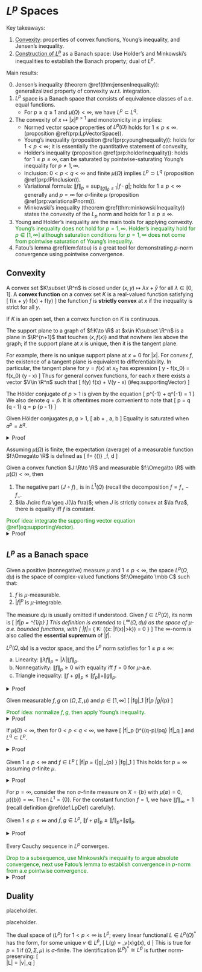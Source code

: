 # $L^p$ Spaces {#Lpspaces}

Key takeaways: 

1. [Convexity](#convexAnalysis): 
    properties of convex functions, Young's inequality, 
    and Jensen's inequality. 
2. [Construction of $L^p$](#LpSpace) as a Banach space:
    Use Holder's and Minkowski's inequalities to 
    establish the Banach property; dual of $L^p$. 

Main results: 

0. Jensen's inequality (theorem \@ref(thm:jensenInequality)): 
    generalizalized property of convexity w.r.t. integration. 
1. $L^p$ space is a Banach space that consists of 
    equivalence classes of a.e. equal functions. 
    - For $p\geq q\geq 1$ and $\mu(\Omega)<\infty$, we have 
        $L^{p} \subset L^q$. 
2. The convexity of $x\mapsto |x|^{p>1}$ and monotonicity in $p$ 
    implies: 
    - Normed vector space properties of $L^p(\Omega)$ holds for $1\leq p\leq \infty$. 
    (proposition \@ref(prp:LpVectorSpace)). 
    - Young's inequality (proposition \@ref(prp:youngInequality)): 
        holds for $1<p<\infty$; it is essentially the quantitative statement of 
        convexity, 
    - Holder's inequality (proposition \@ref(prp:holderInequality)): 
        holds for $1\leq p\leq \infty$, can be saturated by pointwise-saturating 
        Young's inequality for $p\neq 1, \infty$. 
    - Inclusion: $0<p<q<\infty$ and finite $\mu(\Omega)$ implies $L^p \supset L^q$ 
    (proposition \@ref(prp:lPInclusion)). 
    - Variational formula: $\|f\|_p = \sup_{\|g\|_{\bar p}\leq 1} |f\cdot g|$; 
    holds for $1\leq p < \infty$ generally and $p=\infty$ for 
    $\sigma$-finite $\mu$ (proposition \@ref(prp:variationalPnorm)). 
    - Minkowski's inequality (theorem \@ref(thm:minkowskiInequality)) 
        states the convexity of the $L_p$ norm and holds for $1\leq p\leq \infty$. 
3. Young and Holder's inequality are the main tools for applying convexity. 
    <span style="color:green">
    Young's inequality does not hold for $p=1, \infty$. 
    Holder's inequality hold for $p\in [1, \infty]$ 
    although saturation conditions for $p=1, \infty$ does not come from pointwise 
    saturation of Young's inequality. 
    <span>
4. Fatou's lemma \@ref(lem:fatou) is a great tool for demonstrating 
    $p$-norm convergence using pointwise convergence. 

## Convexity {#convexAnalysis -}

:::{.definition name="convex set and function"}
A convex set $K\subset \R^n$ is closed under 
$(x, y)\mapsto \lambda x + \bar y$ 
for all $\lambda \in [0, 1]$. A **convex function** 
on a convex set $K$ is a real-valued function satisfying 
\[ 
    f(\lambda x + \bar \lambda y) 
    \leq \lambda f(x) + \bar \lambda f(y)
\] 
the function $f$ is **strictly convex** at $x$ if the 
inequality is strict for all $y$. 
:::

:::{.proposition}
If $K$ is an open set, then a convex function on $K$ is continuous. 
:::

:::{.definition name="support plane"}
The support plane to a graph of $f:K\to \R$ at 
$x\in K\subset \R^n$ is a plane in $\R^{n+1}$ that 
touches $(x, f(x))$ and that nowhere lies above the graph; 
if the support plane at $x$ is unique, then it is the tangent plane. 
:::
For example, there is no unique support plane at $x=0$ for $|x|$. 
For convex $f$, the existence of a tangent plane is equivalent 
to differentiability. In particular, the tangent plane 
for $y=f(x)$ at $x_0$ has expression 
\[ 
    y - f(x_0) = \nabla f(x_0) \cdot (y - x)
\] 
Thus for general convex functions, for each $x$ there exists 
a vector $V\in \R^n$ such that 
\[ 
    f(y) \geq f(x) + V\cdot (y - x)
    (\#eq:supportingVector)
\] 

:::{.definition name="Hölder conjugate"}
The Hölder conjugate of $p>1$ is given by the equation 
\[ 
    p^{-1} + q^{-1} = 1
\] 
We also denote $q=\bar p$. 
It is oftentimes more convenient to note that 
\[ 
    p = \df q {q - 1} \iff q = \df p {p - 1}
\] 
:::

:::{.proposition #youngInequality name="Young's inequality"}
Given Hölder conjugates $p, q>1$, 
\[ 
    ab \leq \df {a^p}{p} + \df{b^q}{q}, \quad \forall a, b\geq 0
\] 
Equality is saturated when $a^p = b^q$. 
:::
<details>
<summary>Proof</summary>
Consider the convex function $f(a) = \df{a^p}{p}$. 
Its Legendre transform is 
\begin{align}
    g(b) 
    &= \sup_a \left(ab - \df {a^p}{p}\right) 
    = a_*b - \df{a_*^p}{p},\quad a_* = b^{1/(p-1)} \\ 
    &= b^{1 + 1/(p-1)} - \df 1 p b^{p/(p-1)} = b^q - \df 1 p b^q 
    = \df{b^q}{q}
\end{align}
Young's inequality follows from the variational characterization 
of the Legendre transform. 
Equality is saturated when $a=b^{1/(p-1)} \iff a^p = b^q$. 
</details>

:::{.definition name="average of a measurable function"}
Assuming $\mu(\Omega)$ is finite, the expectation (average) of 
a measurable function $f:\Omega\to \R$ is defined as 
\[ 
    \la f\ra = \df 1 {\mu(\Omega)} \int_\Omega f\, d\mu 
\] 
:::

:::{.theorem #jensenInequality name="Jensen's inequality"}
Given a convex function $J:\R\to \R$ and 
measurable $f:\Omega\to \R$ with $\mu(\Omega)<\infty$, then 

1. The negative part $(J\circ f)_-$ is in $L^1(\Omega)$ 
    (recall the decomposition $f=f_+ - f_-$. 
2. $\la J\circ f\ra \geq J(\la f\ra)$; when $J$ is strictly 
convex at $\la f\ra$, there is equality iff $f$ is constant. 
:::
<span style="color:green">
Proof idea: integrate the supporting 
vector equation \@ref(eq:supportingVector). 
</span>
<details>
<summary>Proof</summary>
Fixing $\la f\ra$, there exists a constant $V\in \R$ 
such that 
\[ 
    J(\forall t)\geq J(\la f\ra) + V(t - \la f\ra)
    (\#eq:convexity) 
\] 
This bounds the negative component (but not the positive one!) 
\[ 
    [J\circ f]_-(x) \leq |J(\la f\ra)| + |V||\la f\ra| + |V| |f(x)| 
\] 
using $\mu(\Omega)<\infty$, this bounded function is integrable. 
To obtain (2), integrate \@ref(eq:convexity) for all $t=f(x)$ 
\[ 
    \la J \circ f\ra \geq J(\la f\ra) - V \la f\ra + V\la f\ra 
\] 
with $J$ strictly convex, the inequality is saturated 
when $\la J\circ f\ra = J(\la f\ra)$. 
</details>

## $L^p$ as a Banach space {#LpSpace -}

:::{.definition #LpDef name="Lp space, norm"}
Given a positive (nonnegative) measure 
$\mu$ and $1\leq p<\infty$, the space 
$L^p(\Omega, d\mu)$
is the space of complex-valued functions $f:\Omega\to \mbb C$ 
such that: 

1. $f$ is $\mu$-measurable. 
2. $|f|^p$ is $\mu$-integrable. 

The measure $d\mu$ is usually omitted if understood. 
Given $f\in L^p(\Omega)$, its norm is 
\[ 
    \|f\|_p = \left[\int_\Omega |f(x)|^p \mu(dx)\right]^{1/p}
\] 
This definition is extended to $L^\infty(\Omega, d\mu)$ 
as the space of $\mu$-a.e. bounded functions, with 
\[ 
    \|f\|_\infty = \inf \{
        K: \mu(\{x\in \Omega: |f(x)|>k\}) = 0
    \}
\] 
The $\infty$-norm is also called the **essential supremum** 
of $|f|$. 
:::

:::{.proposition #LpVectorSpace name="normed vector space"}
$L^p(\Omega, d\mu)$ is a vector space, and the $L^p$ norm satisfies
for $1\leq p\leq \infty$:  

a. Linearity: $\|\lambda f\|_p = |\lambda| \|f\|_p$. 
b. Nonnegativity: $\|f\|_p\geq 0$ with equality iff $f=0$ for $\mu$-a.e. 
c. Triangle inequality: $\|f+g\|_p \leq \|f_p\| + \|g\|_p$. 
:::

<details>
<summary>Proof</summary>

- Vector space properties: closure under scalar multiplication is apparant. 
    Closure under addition follows from the convexity of $|x|^p$. 
    \[ 
        \left\|\df{\alpha + \beta}{2}\right\|^p \leq \df{|\alpha|^p + |\beta|^p}{2}
    \] 
    which follows from the convexity of $|x|^p$. 
- Norm properties: linearity follows from definition. 
    For nonnegativity, 
    $\|f\|_p = 0 \iff \|f^p\|_1 = 0 \iff f=0$, where the second and 
    third equalities are to be understood as $\mu$-a.e. 
    Triangle inequality is proved by Minkowski's inequality \@ref(thm:minkowskiInequality). 
</details>

:::{.proposition #holderInequality name="Hölder's inequality"}
Given measurable $f, g$ on $(\Omega, \Sigma, \mu)$ and $p\in [1, \infty]$
\[ 
    \|fg\|_1 \leq \|f\|_p \|g\|_{\bar p}
\] 
:::
<span style="color:green">
Proof idea: normalize $f, g$, then apply Young's inequality. 
</span>
<details>
<summary>Proof</summary>
The cases $p=1$ or $\infty$ is straightforward, so consider $p>1$. 
Consider the nontrivial case where 
$0< \|f\|_p, \|g\|_{\bar p} < \infty$. 
First assume $\|f||_p = \|g\|_{\bar p}=1$, then 
using Young's inequality (proposition \@ref(prp:youngInequality)): 
\begin{align}
    \int |fg|\, d\mu  
    &\leq \int \df 1 p |f|^p + \df 1 {\bar p} \|g\|^{\bar p}\, d\mu 
    = \df 1 {p} + \df 1 {\bar p} = 1
\end{align}
This completes the proof in the special case; for unnormalized 
$f, g$, apply the homogeneity of the norms. 
</details>

:::{.proposition #lPInclusion}
If $\mu(\Omega)<\infty$, then for $0<p<q<\infty$, we have 
\[ 
    \|f\|_p \leq \mu(\Omega)^{(q-p)/pq} \|f\|_q
\] 
and $L^q \subset L^p$. 
:::
<details>
<summary>Proof</summary>
Apply Holder's inequality to $r=q/p>1$: 
\begin{align}
    \|f\|_p^p 
    &= \||f|^p\|_1 
    \leq \| |f|^p\|_{q/p} \|1\|_{\overline{q/p}}  
    = \|f\|_q^p \mu(\Omega)^{(q-p)/q} \\ 
    \|f\|_p 
    &\leq \mu(\Omega)^{(q-p)/pq} \|f\|_q
\end{align}
</details>

:::{.proposition #variationalPnorm name="variational formula for p-norm"}
Given $1\leq p<\infty$ and $f\in L^p$ 
\[ 
    \|f\|_p = \sup_{\|g\|_{\bar p} \leq 1} \|fg\|_1 
\] 
This holds for $p=\infty$ assuming $\sigma$-finite $\mu$. 
:::
<details>
<summary>Proof</summary>
If $\|f\|_p=0$ then both sides are zero trivially. 
The $p=1$ case holds trivially, so first consider $1 < p < \infty$, 
One side of Holder's inequality gives 
\[ 
    \left|\int fg\, d\mu \right| \leq \|fg\|_1 \leq \|f\|_p 
\] 
To prove the other direction, one can choose $\|g\|$ which 
saturates the inequality above by (1) matching the sign of $f$ 
and (2) saturate Young's inequality by $g(x)^{\bar p} = f(x)^p$. 
<span style="color:green">
Note how the converse breaks down for $p=\infty$, in which case
Holder's inequality is not implied by Young's. 
</span>
</details>

:::{.remark name="counterexample"}
For $p=\infty$, consider the non $\sigma$-finite measure 
on $X=\{b\}$ with $\mu(\emptyset)=0, \mu(\{b\})=\infty$. 
Then $L^1=\{0\}$. For the constant function $f=1$, we have 
$\|f\|_\infty = 1$ (recall definition \@ref(def:LpDef) carefully). 
:::

:::{.theorem #minkowskiInequality name="Minkowski's inequality"}
Given $1\leq p \leq \infty$ and 
$f, g\in L^p$, $\|f+g\|_p \leq \|f\|_p + \|g\|_p$. 
:::
<details>
<summary>Proof</summary>
For arbitrary $h\in L^{\bar p}$ with $\|h\|_{\bar p}\leq 1$, we have 
\[ 
    \left|\int (f+g) h\, d\mu \right| 
    \leq (\|f\|_p + \|g\|_p) \|h\|_{\bar p} \leq \|f\|_p + \|g\|_p
\] 
Take supremum over $h$ and invoke the variational formula 
(proposition \@ref(prp:variationalPnorm)) to obtain the desired result. 
</details>

:::{.proposition #LpBanach name="Lp is a Banach space"}
Every Cauchy sequence in $L^p$ converges. 
:::
<span style="color:green">
Drop to a subsequence, use Minkowski's inequality 
to argue absolute convergence, next use Fatou's lemma 
to establish convergence in $p$-norm from a.e pointwise convergence. 
</span>
<details>
<summary>Proof</summary>
First consider $1\leq p<\infty$. 
By proposition \@ref(prp:cauchySubsequence), without loss of 
generality drop to a subsequence $f_j$ (which can be defined 
inductively using the Cauchy condition) and define $f_0=0$ such that 
\[ 
    \sum_{k=1}^\infty \|f_k - f_{k-1}\|_p < \infty
\] 

1. Conditions for the dominated convergence theorem: 
    we aim to show the integrability of
    \[ 
        g_m = \sum_{k=1}^m |f_k - f_{k-1}| \to g \in L^p 
    \] 
    note that $g_m < g$. This follows by Minkowski's inequality 
    (theorem \@ref(thm:minkowskiInequality)) and the definition 
    of our subsequence we have 
    \[ 
        \|g\|_p^p = \int |g|^p\, d\mu 
        = \lim_{m\to \infty} |g_m|^p\, d\mu 
    \] 
    The second equality uses the monotone convergence 
    theorem \@ref(thm:monotoneConvergence). 
2. Next define the partial sum 
    \[ 
        f_m = \sum_{k=1}^m f_k - f_{k-1}
    \] 
    We have $|f_m| \leq g_m$, the absolute convergent 
    sequence $g_m(x)$ (for a.e. $x$)
    also implies the convergence of $f_m(x)\to f(x)$ a.e.
    Then $|f(x)|\leq g(x)\implies f\in L^p$. 
3. Finally, use Fatou's lemma \@ref(lem:fatou)
    to demonstrate convergence in $p$-norm: 
    \begin{align}
        \|f_k - f\|_p = \left(
            \int |f_k - f|^p\, d\mu 
        \right)
        \leq \liminf_{j\to \infty} \left(
            \int |f_k - f_j|^p\, d\mu 
        \right) = \liminf_{j\to \infty} \|f_k - f_j\|_p 
    \end{align}
</details>

## Duality {-}

:::{.definition name="norm of linear functional"}
placeholder. 
:::

:::{.definition name="continuity and boundedness"}
placeholder. 
:::

:::{.theorem #LpDual name="Riesz representation theorem"}
The dual space of $(L^p)$ for $1< p < \infty$ 
is $L^{\bar p}$; every linear functional $L\in L^p(\Omega)^*$ 
has the form, for some unique $v\in L^{\bar p}$, 
\[ 
    L(g) = \int_\Omega v(x)g(x)\, d\mu 
\] 
This is true for $p=1$ if $(\Omega, \Sigma, \mu)$ is $\sigma$-finite. 
The identification $(L^p)^* \cong L^{\bar p}$ is further norm-preserving: 
\[  
    \|L\| = \|v\|_q
\] 
:::
